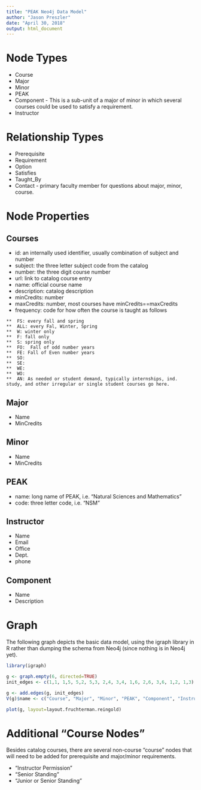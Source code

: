 ```yaml
---
title: "PEAK Neo4j Data Model"
author: "Jason Preszler"
date: "April 30, 2018"
output: html_document
---
```


# Node Types

 *  Course
 *  Major
 *  Minor
 *  PEAK
 *  Component - This is a sub-unit of a major of minor in which several courses could be used to satisfy a requirement. 
 *  Instructor
 
# Relationship Types

 *  Prerequisite
 *  Requirement
 *  Option
 *  Satisfies
 *  Taught_By
 *  Contact - primary faculty member for questions about major, minor, course.
 
# Node Properties
 
## Courses
 
  *  id: an internally used identifier, usually combination of subject and number
  *  subject: the three letter subject code from the catalog
  *  number: the three digit course number
  *  url: link to catalog course entry
  *  name: official course name
  *  description: catalog description
  *  minCredits: number
  *  maxCredits: number, most courses have minCredits==maxCredits
  *  frequency: code for how often the course is taught as follows

    **  FS: every fall and spring
    **  ALL: every Fal, Winter, Spring
    **  W: winter only
    **  F: fall only
    **  S: spring only
    **  FO:  Fall of odd number years
    **  FE: Fall of Even number years
    **  SO:
    **  SE:
    **  WE:
    **  WO:
    **  AN: As needed or student demand, typically internships, ind. study, and other irregular or single student courses go here.

## Major

* Name
* MinCredits

## Minor

* Name
* MinCredits

## PEAK

* name: long name of PEAK, i.e. "Natural Sciences and Mathematics"
* code: three letter code, i.e. "NSM"

## Instructor

* Name
* Email
* Office
* Dept.
* phone

## Component

* Name
* Description

# Graph

The following graph depicts the basic data model, using the igraph library in R rather than dumping the schema from Neo4j (since nothing is in Neo4j yet).

```r
library(igraph)

g <- graph.empty(6, directed=TRUE)
init_edges <- c(1,1, 1,5, 5,2, 5,3, 2,4, 3,4, 1,6, 2,6, 3,6, 1,2, 1,3)

g <- add.edges(g, init_edges)
V(g)$name <- c("Course", "Major", "Minor", "PEAK", "Component", "Instructor")

plot(g, layout=layout.fruchterman.reingold)
```

# Additional "Course Nodes"

Besides catalog courses, there are several non-course "course" nodes that will need to be added for prerequisite and major/minor requirements.

* "Instructor Permission"
* "Senior Standing"
* "Junior or Senior Standing"
